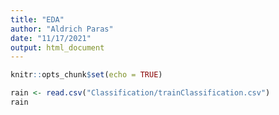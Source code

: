```yaml
---
title: "EDA"
author: "Aldrich Paras"
date: "11/17/2021"
output: html_document
---
```


```r
knitr::opts_chunk$set(echo = TRUE)
```

```r
rain <- read.csv("Classification/trainClassification.csv")
rain
```

